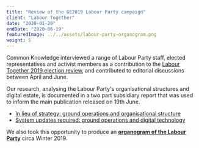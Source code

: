 ```yaml
---
title: "Review of the GE2019 Labour Party campaign"
client: "Labour Together"
date: "2020-01-29"
endDate: "2020-06-19"
featuredImage: ../../assets/labour-party-organogram.png
weight: 5
---
```


Common Knowledge interviewed a range of Labour Party staff, elected representatives and activist members as a contribution to the [Labour Together 2019 election review](https://www.labourtogether.uk/), and contributed to editorial discussions between April and June.

Our research, analysing the Labour Party's organisational structures and digital estate, is documented in a two part subsidiary report that was used to inform the main publication released on 19th June.

- <a href="https://commonknowledge.coop/Labour%20Together%20GE2019%20review%20-%20Common%20Knowledge%20Submission%201%20of%202%20-%20Ground%20game%20and%20organisational%20structure.pdf" target="_blank">In lieu of strategy: ground operations and organisational structure</a>
- <a href="https://commonknowledge.coop/Labour%20Together%20GE2019%20review%20-%20Common%20Knowledge%20Submission%201%20of%202%20-%20Ground%20game%20and%20digital%20estate.pdf" target="_blank">System updates required: ground operations and digital technology</a>

We also took this opportunity to produce an [**organogram of the Labour Party**](https://whimsical.com/M8tVcVzqDWX1GEZLpKxsVV#VsSo8s35UryBjXUEZpKiAM) circa Winter 2019.